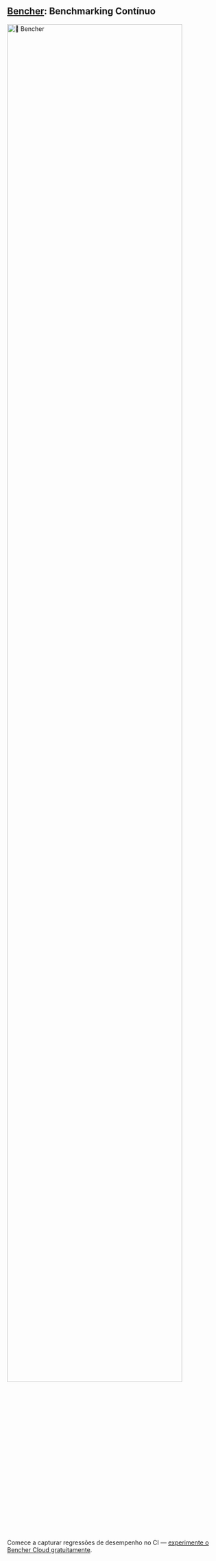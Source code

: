 
## [Bencher](/pricing): Benchmarking Contínuo
<div class="content has-text-centered">
    <a href="/pricing">
        <img src={BENCHER_WORDMARK} width="90%" alt="🐰 Bencher" />
    </a>
</div>

<BencherIntro />

Comece a capturar regressões de desempenho no CI — [experimente o Bencher Cloud gratuitamente](/pricing).

